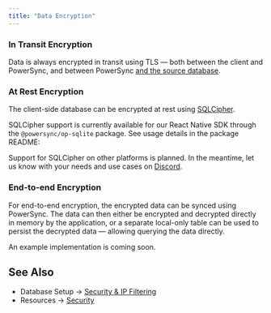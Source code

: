 ```yaml
---
title: "Data Encryption"
---
```


### In Transit Encryption

Data is always encrypted in transit using TLS — both between the client and PowerSync, and between PowerSync [and the source database](/usage/lifecycle-maintenance/postgres-maintenance#tls).

### At Rest Encryption

The client-side database can be encrypted at rest using [SQLCipher](https://www.zetetic.net/sqlcipher/).&#x20;

SQLCipher support is currently available for our React Native SDK through the `@powersync/op-sqlite` package. See usage details in the package README:

<Card
  title="npm: @powersync/op-sqlite"
  icon="npm"
  href="https://www.npmjs.com/package/@powersync/op-sqlite"
  horizontal
/>

Support for SQLCipher on other platforms is planned. In the meantime, let us know with your needs and use cases on [Discord](https://discord.gg/powersync).

### End-to-end Encryption

For end-to-end encryption, the encrypted data can be synced using PowerSync. The data can then either be encrypted and decrypted directly in memory by the application, or a separate local-only table can be used to persist the decrypted data — allowing querying the data directly.

An example implementation is coming soon.

## See Also

* Database Setup → [Security & IP Filtering](/usage/installation/database-setup/security-and-ip-filtering)
* Resources → [Security](/resources/security)